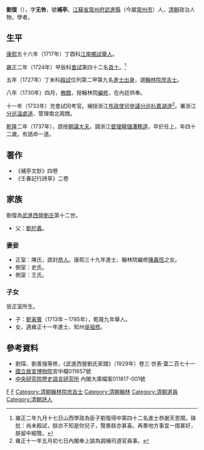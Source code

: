 {{Otheruses|other=名为劉復的其他人物|劉復}}

'''劉復'''（{{bd|1696年||1737年|catIdx=L劉}}），字'''无咎'''，號'''補亭'''。[[江蘇省|江蘇省]][[常州府|常州府]][[武進縣|武進縣]]（今屬[[常州市|常州市]]）人，[[清朝|清朝]]政治人物，學者。

== 生平 ==
[[康熙|康熙]]五十六年（1717年）丁酉科[[江南省|江南]][[鄉試|鄉試]][[舉人|舉人]]。

[[雍正|雍正]]二年（1724年）甲辰科[[會試|會試]]第四十二名[[貢士|貢士]]。<ref>雍正二年九月十七日山西學政為臣子劉復得中第四十二名進士恭謝天恩摺。硃批：尚未殿試，朕亦不知是你兒子，覽奏朕亦甚喜。再奏地方事宜一摺甚好，朕留中細覽。</ref>

五年（1727年）丁未科[[殿試|殿試]]位列第二甲第九名[[進士出身|進士出身]]，選[[翰林院|翰林院]][[庶吉士|庶吉士]]。

八年（1730年）四月，[[散館|散館]]，授翰林院[[編修|編修]]，在內廷供奉。

十一年（1733年）充會試同考官。補授浙江[[布政使司|布政使司]][[參議|參議]][[分巡杭嘉湖道|分巡杭嘉湖道]]<ref>雍正十一年五月初七日內閣奉上諭為調補司道官員事。</ref>。署浙江[[分巡溫處道|分巡溫處道]]、管理南北兩關。

[[乾隆|乾隆]]二年（1737年），誥授[[朝議大夫|朝議大夫]]。調浙江[[督理糧儲漕務道|督理糧儲漕務道]]，卒於任上，年四十二歲。有誥命一道。

==著作==
*《補亭文鈔》四卷
*《壬春記行詩草》二卷

== 家族 ==
劉復為[[武進西營劉氏|武進西營劉氏]]第十二世。
*父：[[劉於義|劉於義]]。

===妻妾===
*正室：陳氏，誥封[[恭人|恭人]]。康熙三十九年進士、翰林院編修[[陳聶恆|陳聶恆]]之女。
*側室：史氏。
*側室：王氏。

===子女===
皆正室所生。
*子：[[劉寅賓|劉寅賓]]（1713年－1785年），乾隆九年舉人。
*女，適雍正十一年進士、知州[[吳祖修|吳祖修]]。

== 參考資料 ==
{{reflist}}
*劉琛、劉善強等修，《武進西營劉氏家譜》（1929年）卷三·世表·葉二百七十一
*[[國立故宮博物院|國立故宮博物院]]宮中檔011657號
*[[中央研究院|中央研究院]][http://www.ihp.sinica.edu.tw/ 歷史語言研究所] {{Wayback|url=http://www.ihp.sinica.edu.tw/ |date=20100424033054 }}內閣大庫檔案011817-001號

{{武進西營劉氏}}
{{雍正五年丁未科殿試金榜}}

{{Authority control}}

{{DEFAULTSORT:Liu劉}}
[[Category:劉姓|F]]
[[Category:武進西營劉氏|F]]
[[Category:清朝翰林院庶吉士|Category:清朝翰林院庶吉士]]
[[Category:清朝翰林|Category:清朝翰林]]
[[Category:清朝道員|Category:清朝道員]]
[[Category:清朝詩人|Category:清朝詩人]]